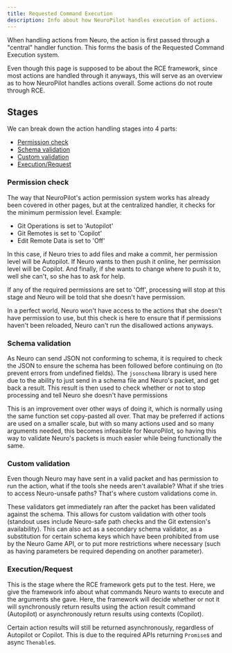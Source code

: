 ```yaml
---
title: Requested Command Execution
description: Info about how NeuroPilot handles execution of actions.
---
```



When handling actions from Neuro, the action is first passed through a "central" handler function. This forms the basis of the Requested Command Execution system.

<Aside>

Even though this page is supposed to be about the RCE framework, since most actions are handled through it anyways, this will serve as an overview as to how NeuroPilot handles actions overall.
Some actions do not route through RCE.

</Aside>

## Stages

We can break down the action handling stages into 4 parts:

- [Permission check](#permission-check)
- [Schema validation](#schema-validation)
- [Custom validation](#custom-validation)
- [Execution/Request](#executionrequest)

### Permission check

The way that NeuroPilot's action permission system works has already been covered in other pages, but at the centralized handler, it checks for the minimum permission level. Example:

- Git Operations is set to 'Autopilot'
- Git Remotes is set to 'Copilot'
- Edit Remote Data is set to 'Off'

In this case, if Neuro tries to add files and make a commit, her permission level will be Autopilot. If Neuro wants to then push it online, her permission level will be Copilot. And finally, if she wants to change where to push it to, well she can't, so she has to ask for help.

If any of the required permissions are set to 'Off', processing will stop at this stage and Neuro will be told that she doesn't have permission.

<Aside>

In a perfect world, Neuro won't have access to the actions that she doesn't have permission to use, but this check is here to ensure that if permissions haven't been reloaded, Neuro can't run the disallowed actions anyways.

</Aside>

### Schema validation

As Neuro can send JSON not conforming to schema, it is required to check the JSON to ensure the schema has been followed before continuing on (to prevent errors from undefined fields). The `jsonschema` library is used here due to the ability to just send in a schema file and Neuro's packet, and get back a result.
This result is then used to check whether or not to stop processing and tell Neuro she doesn't have permissions

This is an improvement over other ways of doing it, which is normally using the same function set copy-pasted all over.
That may be preferred if actions are used on a smaller scale, but with so many actions used and so many arguments needed, this becomes infeasible for NeuroPilot, so having this way to validate Neuro's packets is much easier while being functionally the same.

### Custom validation

Even though Neuro may have sent in a valid packet and has permission to run the action, what if the tools she needs aren't available? What if she tries to access Neuro-unsafe paths? That's where custom validations come in.

These validators get immediately ran after the packet has been validated against the schema. This allows for custom validation with other tools (standout uses include Neuro-safe path checks and the Git extension's availability).
This can also act as a secondary schema validator, as a substitution for certain schema keys which have been prohibited from use by the Neuro Game API, or to put more restrictions where necessary (such as having parameters be required depending on another parameter).

### Execution/Request

This is the stage where the RCE framework gets put to the test. Here, we give the framework info about what commands Neuro wants to execute and the arguments she gave.
Here, the framework will decide whether or not it will synchronously return results using the action result command (Autopilot) or asynchronously return results using contexts (Copilot).

<Aside>

Certain action results will still be returned asynchronously, regardless of Autopilot or Copilot. This is due to the required APIs returning `Promise`s and async `Thenable`s.

</Aside>
